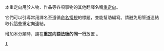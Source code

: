 {{Redirect category|from=|to=|template={{PAGENAME}}}}

本重定向用於人物、作品等各項事物的其他翻譯名稱[[Wikipedia:重定向|重定向]]。

它們可以引導常用譯名至遵循[[Wikipedia:命名常规|命名常規]]的標題，並能幫助編寫。請避免用管道連結取代這些重定向連結。

增加本分類時，請在'''重定向語法後的同一行'''放置 {{tl|譯名重定向}} 。

{{CategoryTOC}}

[[Category:別名重定向|T]]
